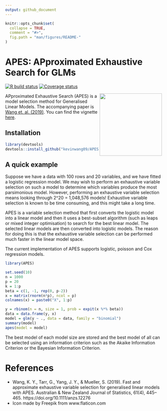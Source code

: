 ```yaml
---
output: github_document
---
```


<!-- README.md is generated from README.Rmd. Please edit that file -->

```r
knitr::opts_chunk$set(
  collapse = TRUE,
  comment = "#>",
  fig.path = "man/figures/README-"
)
```


# APES: APproximated Exhaustive Search for GLMs

[![R build status](https://github.com/kevinwang09/APES/workflows/R-CMD-check/badge.svg)](https://github.com/kevinwang09/APES/actions)
[![Coverage status](https://codecov.io/gh/kevinwang09/APES/branch/master/graph/badge.svg)](https://codecov.io/github/kevinwang09/APES?branch=master)

<img src="inst/APES_logo.png" align="right" width="200" />


APproximated Exhaustive Search (APES) is a model selection method for Generalised Linear Models. The accompanying paper is [Wang et. al. (2019)](https://doi.org/10.1111/anzs.12276). You can find the vignette [here](https://kevinwang09.github.io/APES/articles/APES.html). 

## Installation

``` r
library(devtools)
devtools::install_github("kevinwang09/APES")
```

## A quick example

Suppose we have a data with 100 rows and 20 variables, and we have fitted a logistic regression model. We may wish to perform an exhaustive variable selection on such a model to determine which variables produce the most parsimonious model. However, performing an exhaustive variable selection means looking through 2^20 = 1,048,576 models! Exhaustive variable selection is known to be time consuming, and this might take a long time. 

APES is a variable selection method that first converts the logistic model into a linear model and then it uses a best-subset algorithm (such as leaps or mixed integer optimisation) to search for the best linear model. The selected linear models are then converted into logistic models. The reason for doing this is that the exhaustive variable selection can be performed much faster in the linear model space.

The current implementation of APES supports logistic, poisson and Cox regression models. 

```r
library(APES)

set.seed(10)
n = 1000
p = 20
k = 1:p
beta = c(1, -1, rep(0, p-2))
x = matrix(rnorm(n*p), ncol = p)
colnames(x) = paste0("X", 1:p)

y = rbinom(n = n, size = 1, prob = expit(x %*% beta))
data = data.frame(y, x)
model = glm(y ~ ., data = data, family = "binomial")
summary(model)
apes(model = model)
```


The best model of each model size are stored and the best model of all can be selected using an information criterion such as the Akaike Information Criterion or the Bayesian Information Criterion. 

# References
+ Wang, K. Y., Tarr, G., Yang, J. Y., & Mueller, S. (2019). Fast and approximate exhaustive variable selection for generalised linear models with APES. Australian & New Zealand Journal of Statistics, 61(4), 445–465. https://doi.org/10.1111/anzs.12276
+ Icon made by Freepik from www.flaticon.com

